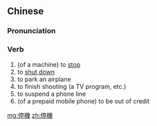 {{also|停机}}
==Chinese==
{{zh-forms|s=停机}}

===Pronunciation===
{{zh-pron
|m=tíngjī
|c=ting4 gei1
|mn=thêng-ki
|cat=v
}}

===Verb===
{{zh-verb}}

# (of a machine) to [[stop]]
# to [[shut down]]
# to park an airplane
# to finish shooting (a TV program, etc.)
# to suspend a phone line
# (of a prepaid mobile phone) to be out of credit

[[mg:停機]]
[[zh:停機]]